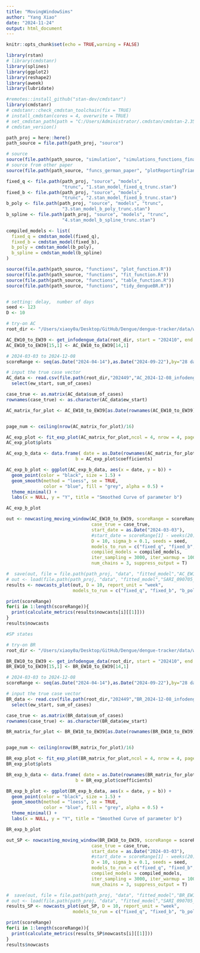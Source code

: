 ```yaml
---
title: "MovingWindowSims"
author: "Yang Xiao"
date: "2024-11-24"
output: html_document
---
```


```r
knitr::opts_chunk$set(echo = TRUE,warning = FALSE)

library(rstan)
# library(cmdstanr)
library(splines)
library(ggplot2)
library(reshape2)
library(aweek)
library(lubridate)

#remotes::install_github("stan-dev/cmdstanr")
library(cmdstanr)
# cmdstanr::check_cmdstan_toolchain(fix = TRUE)
# install_cmdstan(cores = 4, overwrite = TRUE)
# set_cmdstan_path(path = "C:/Users/Administrator/.cmdstan/cmdstan-2.35.0")
# cmdstan_version()
```

```r
path_proj = here::here()
path_source = file.path(path_proj, "source")

# source
source(file.path(path_source, "simulation", "simulations_functions_final.R"))
# source from other paper
source(file.path(path_source, "funcs_german_paper", "plotReportingTriangle.R"))

```

```r
fixed_q <- file.path(path_proj, "source", "models",
                     "trunc", "1.stan_model_fixed_q_trunc.stan")
fixed_b <- file.path(path_proj, "source", "models",
                     "trunc", "2.stan_model_fixed_b_trunc.stan")
b_poly <- file.path(path_proj, "source", "models", "trunc",
                     "3.stan_model_b_poly_trunc.stan")
b_spline <- file.path(path_proj, "source", "models", "trunc",
                     "4.stan_model_b_spline_trunc.stan")

compiled_models <- list(
  fixed_q = cmdstan_model(fixed_q),
  fixed_b = cmdstan_model(fixed_b),
  b_poly = cmdstan_model(b_poly),
  b_spline = cmdstan_model(b_spline)
)

```

```r
source(file.path(path_source, "functions", "plot_function.R"))
source(file.path(path_source, "functions", "fit_function.R"))
source(file.path(path_source, "functions", "table_function.R"))
source(file.path(path_source, "functions", "tidy_dengueBR.R"))


# setting: delay,  number of days
seed <- 123
D <- 10

# try-on AC
root_dir <- "/Users/xiaoy0a/Desktop/GitHub/Dengue/dengue-tracker/data/weekly_data/infodengue"

AC_EW10_to_EW39 <- get_infodengue_data(root_dir, start = "202410", end = "202439", states = "AC", D = 10, fill_missing = T)$AC
AC_EW10_to_EW39[15,1] <- AC_EW10_to_EW39[14,1]

# 2024-03-03 to 2024-12-08
scoreRange <- seq(as.Date("2024-04-14"),as.Date("2024-09-22"),by="28 day")

# input the true case vector
AC_data <- read.csv(file.path(root_dir,"202449","AC_2024-12-08_infodengue.csv")) %>% filter(ew >= 202410 & ew <= 202439) %>% 
  select(ew_start, sum_of_cases)

case_true <- as.matrix(AC_data$sum_of_cases)
rownames(case_true) <- as.character(AC_data$ew_start)
```

```r
AC_matrix_for_plot <- AC_EW10_to_EW39[as.Date(rownames(AC_EW10_to_EW39)) <= (max(as.Date(rownames(AC_EW10_to_EW39))) - D*7),]


page_num <- ceiling(nrow(AC_matrix_for_plot)/16)

AC_exp_plot <- fit_exp_plot(AC_matrix_for_plot,ncol = 4, nrow = 4, page = c(1:page_num), if_fit = T)
AC_exp_plot$plots
```

```r
AC_exp_b_data <- data.frame( date = as.Date(rownames(AC_matrix_for_plot)),
                          b = AC_exp_plot$coefficients)

AC_exp_b_plot <- ggplot(AC_exp_b_data, aes(x = date, y = b)) +
  geom_point(color = "black", size = 1.5) +       
  geom_smooth(method = "loess", se = TRUE,        
              color = "blue", fill = "grey", alpha = 0.5) +
  theme_minimal() +
  labs(x = NULL, y = "Y", title = "Smoothed Curve of parameter b")

AC_exp_b_plot
```

```r
out <- nowcasting_moving_window(AC_EW10_to_EW39, scoreRange = scoreRange, 
                                case_true = case_true,
                                start_date = as.Date("2024-03-03"),
                                #start_date = scoreRange[1] - weeks(20),
                                D = 10, sigma_b = 0.1, seeds = seed,
                                models_to_run = c("fixed_q", "fixed_b", "b_poly","b_spline"),
                                compiled_models = compiled_models,
                                iter_sampling = 3000, iter_warmup = 1000, refresh = 500,
                                num_chains = 3, suppress_output = T)

#  save(out, file = file.path(path_proj, "data", "fitted_model","AC_EW10_to_EW39.RData"))
# out <- load(file.path(path_proj, "data", "fitted_model","SARI_090705_to_100606_seven.RData"))
results <- nowcasts_plot(out, D = 10, report_unit = "week", 
                         models_to_run = c("fixed_q", "fixed_b", "b_poly", "b_spline"))
```

```r
print(scoreRange)
for(i in 1:length(scoreRange)){
  print(calculate_metrics(results$nowcasts[i][[1]]))
}
results$nowcasts
```

```r
#SP states

# try-on BR
root_dir <- "/Users/xiaoy0a/Desktop/GitHub/Dengue/dengue-tracker/data/weekly_data/infodengue"

BR_EW10_to_EW39 <- get_infodengue_data(root_dir, start = "202410", end = "202439", states = "BR", D = 10, fill_missing = T)$BR
BR_EW10_to_EW39[15,1] <- BR_EW10_to_EW39[14,1]

# 2024-03-03 to 2024-12-08
scoreRange <- seq(as.Date("2024-04-14"),as.Date("2024-09-22"),by="28 day")

# input the true case vector
BR_data <- read.csv(file.path(root_dir,"202449","BR_2024-12-08_infodengue.csv")) %>% filter(ew >= 202410 & ew <= 202439) %>% 
  select(ew_start, sum_of_cases)

case_true <- as.matrix(BR_data$sum_of_cases)
rownames(case_true) <- as.character(BR_data$ew_start)
```

```r
BR_matrix_for_plot <- BR_EW10_to_EW39[as.Date(rownames(BR_EW10_to_EW39)) <= (max(as.Date(rownames(BR_EW10_to_EW39))) - D*7),]


page_num <- ceiling(nrow(BR_matrix_for_plot)/16)

BR_exp_plot <- fit_exp_plot(BR_matrix_for_plot,ncol = 4, nrow = 4, page = c(1:page_num), if_fit = T)
BR_exp_plot$plots
```

```r
BR_exp_b_data <- data.frame( date = as.Date(rownames(BR_matrix_for_plot)),
                          b = BR_exp_plot$coefficients)

BR_exp_b_plot <- ggplot(BR_exp_b_data, aes(x = date, y = b)) +
  geom_point(color = "black", size = 1.5) +       
  geom_smooth(method = "loess", se = TRUE,        
              color = "blue", fill = "grey", alpha = 0.5) +
  theme_minimal() +
  labs(x = NULL, y = "Y", title = "Smoothed Curve of parameter b")

BR_exp_b_plot
```

```r
out_SP <- nowcasting_moving_window(BR_EW10_to_EW39, scoreRange = scoreRange, 
                                case_true = case_true,
                                start_date = as.Date("2024-03-03"),
                                #start_date = scoreRange[1] - weeks(20),
                                D = 10, sigma_b = 0.1, seeds = seed,
                                models_to_run = c("fixed_q", "fixed_b", "b_poly","b_spline"),
                                compiled_models = compiled_models,
                                iter_sampling = 3000, iter_warmup = 1000, refresh = 500,
                                num_chains = 3, suppress_output = T)

#  save(out, file = file.path(path_proj, "data", "fitted_model","BR_EW10_to_EW39.RData"))
# out <- load(file.path(path_proj, "data", "fitted_model","SARI_090705_to_100606_seven.RData"))
results_SP <- nowcasts_plot(out_SP, D = 10, report_unit = "week", 
                         models_to_run = c("fixed_q", "fixed_b", "b_poly", "b_spline"))
```

```r
print(scoreRange)
for(i in 1:length(scoreRange)){
  print(calculate_metrics(results_SP$nowcasts[i][[1]]))
}
results$nowcasts
```